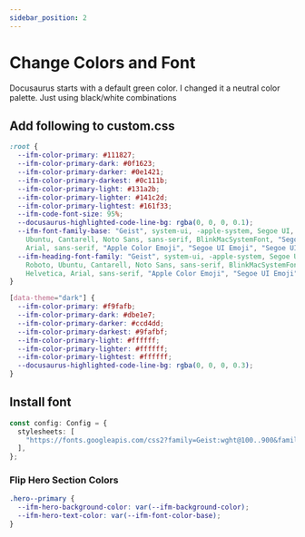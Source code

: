 ```yaml
---
sidebar_position: 2
---
```


# Change Colors and Font

Docusaurus starts with a default green color. I changed it a neutral color palette. Just using black/white combinations

## Add following to custom.css

```css title="src/css/custom.css"
:root {
  --ifm-color-primary: #111827;
  --ifm-color-primary-dark: #0f1623;
  --ifm-color-primary-darker: #0e1421;
  --ifm-color-primary-darkest: #0c111b;
  --ifm-color-primary-light: #131a2b;
  --ifm-color-primary-lighter: #141c2d;
  --ifm-color-primary-lightest: #161f33;
  --ifm-code-font-size: 95%;
  --docusaurus-highlighted-code-line-bg: rgba(0, 0, 0, 0.1);
  --ifm-font-family-base: "Geist", system-ui, -apple-system, Segoe UI, Roboto,
    Ubuntu, Cantarell, Noto Sans, sans-serif, BlinkMacSystemFont, "Segoe UI", Helvetica,
    Arial, sans-serif, "Apple Color Emoji", "Segoe UI Emoji", "Segoe UI Symbol";
  --ifm-heading-font-family: "Geist", system-ui, -apple-system, Segoe UI,
    Roboto, Ubuntu, Cantarell, Noto Sans, sans-serif, BlinkMacSystemFont, "Segoe UI",
    Helvetica, Arial, sans-serif, "Apple Color Emoji", "Segoe UI Emoji", "Segoe UI Symbol";
}

[data-theme="dark"] {
  --ifm-color-primary: #f9fafb;
  --ifm-color-primary-dark: #dbe1e7;
  --ifm-color-primary-darker: #ccd4dd;
  --ifm-color-primary-darkest: #9fafbf;
  --ifm-color-primary-light: #ffffff;
  --ifm-color-primary-lighter: #ffffff;
  --ifm-color-primary-lightest: #ffffff;
  --docusaurus-highlighted-code-line-bg: rgba(0, 0, 0, 0.3);
}
```

## Install font

```ts title="docusaurus.config.ts"
const config: Config = {
  stylesheets: [
    "https://fonts.googleapis.com/css2?family=Geist:wght@100..900&family=Inter:wght@300;400;500;600;700;800;900&family=Lexend:wght@100..900&display=swap",
  ],
};
```

### Flip Hero Section Colors

```css title="src/css/custom.css"
.hero--primary {
  --ifm-hero-background-color: var(--ifm-background-color);
  --ifm-hero-text-color: var(--ifm-font-color-base);
}
```
